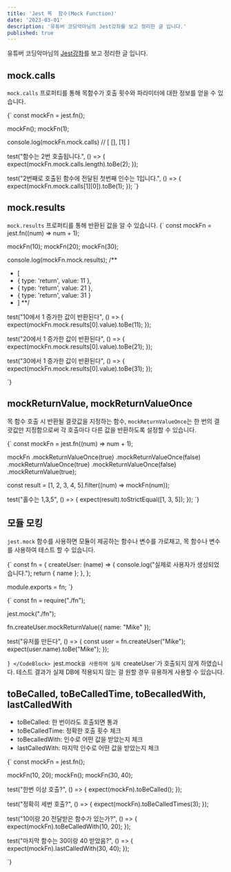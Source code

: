 ```yaml
---
title: 'Jest 목  함수(Mock Function)'
date: '2023-03-01'
description: '유튜버 코딩악마님의 Jest강좌를 보고 정리한 글 입니다.'
published: true
---
```


유튜버 코딩악마님의 [Jest강좌](https://www.youtube.com/watch?v=9xBjErtlr1o&list=PLZKTXPmaJk8L1xCg_1cRjL5huINlP2JKt&index=5)를 보고 정리한 글 입니다.
<br/>

## mock.calls 
`mock.calls` 프로퍼티를 통해 목함수가 호출 횟수와 파라미터에 대한 정보를 얻을 수 있습니다.

<CodeBlock>
{`
   const mockFn = jest.fn();

   mockFn();
   mockFn(1);

   console.log(mockFn.mock.calls) // [ [], [1] ]

   test("함수는 2번 호출됩니다.", () => {
    expect(mockFn.mock.calls.length).toBe(2);
  });

  test("2번째로 호출된 함수에 전달된 첫번째 인수는 1입니다.", () => {
    expect(mockFn.mock.calls[1][0]).toBe(1);
  });
`}
</CodeBlock>
<br/>

## mock.results
`mock.results` 프로퍼티를 통해 반환된 값을 알 수 있습니다.
<CodeBlock>
{`
  const mockFn = jest.fn((num) => num + 1);

  mockFn(10);
  mockFn(20);
  mockFn(30);

  console.log(mockFn.mock.results);
  /**
  *  [
  *    { type: 'return', value: 11 },
  *    { type: 'return', value: 21 },
  *    { type: 'return', value: 31 }
  *  ]
  **/

  test("10에서 1 증가한 값이 반환된다", () => {
    expect(mockFn.mock.results[0].value).toBe(11);
  });

  test("20에서 1 증가한 값이 반환된다", () => {
    expect(mockFn.mock.results[0].value).toBe(21);
  });

  test("30에서 1 증가한 값이 반환된다", () => {
    expect(mockFn.mock.results[0].value).toBe(31);
  });

`}
</CodeBlock>
<br/>

## mockReturnValue, mockReturnValueOnce
목 함수 호출 시 반환될 결괏값을 지정하는 함수, `mockReturnValueOnce`는 한 번의 결괏값만 지정함으로써 각 호출마다 다른 값을 반환하도록
설정할 수 있습니다.

<CodeBlock>
{`
  const mockFn = jest.fn((num) => num + 1);

mockFn
  .mockReturnValueOnce(true)
  .mockReturnValueOnce(false)
  .mockReturnValueOnce(true)
  .mockReturnValueOnce(false)
  .mockReturnValue(true);

const result = [1, 2, 3, 4, 5].filter((num) => mockFn(num));

test("홀수는 1,3,5", () => {
  expect(result).toStrictEqual([1, 3, 5]);
});
`}
</CodeBlock>
<br/>

## 모듈 모킹
`jest.mock` 함수를 사용하면 모듈이 제공하는 함수나 변수를 가로채고, 목 함수나 변수를 사용하여 테스트 할 수 있습니다.

<CodeBlock>
{`
const fn = {
  createUser: (name) => {
    console.log("실제로 사용자가 생성되었습니다.");
    return { name };
  },
};

module.exports = fn;
`}
</CodeBlock>
<br/>

<CodeBlock>
{`
const fn = require("./fn");

jest.mock("./fn");

fn.createUser.mockReturnValue({ name: "Mike" });

test("유저를 만든다", () => {
  const user = fn.createUser("Mike");
  expect(user.name).toBe("Mike");
});

`}
</CodeBlock>
`jest.mock`을 사용하여 실제 `createUser`가 호출되지 않게 하였습니다. 테스트 결과가 실제 DB에 적용되지 않는 걸 원할 경우 유용하게 사용할 수 있습니다.
<br/>

## toBeCalled, toBeCalledTime, toBecalledWith, lastCalledWith
- toBeCalled: 한 번이라도 호출되면 통과
- toBeCalledTime: 정확한 호출 횟수 체크
- toBecalledWith: 인수로 어떤 값을 받았는지 체크
- lastCalledWith: 마지막 인수로 어떤 값을 받았는지 체크


<CodeBlock>
{`
const mockFn = jest.fn();

mockFn(10, 20);
mockFn();
mockFn(30, 40);

test("한번 이상 호출?", () => {
  expect(mockFn).toBeCalled();
});

test("정확히 세번 호출?", () => {
  expect(mockFn).toBeCalledTimes(3);
});

test("10이랑 20 전달받은 함수가 있는가?", () => {
  expect(mockFn).toBeCalledWith(10, 20);
});

test("마지막 함수는 30이랑 40 받았음?", () => {
  expect(mockFn).lastCalledWith(30, 40);
});


`}
</CodeBlock>
